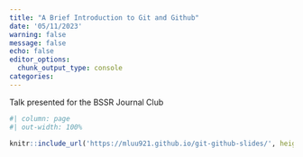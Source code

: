 ```yaml
---
title: "A Brief Introduction to Git and Github"
date: '05/11/2023'
warning: false
message: false
echo: false
editor_options: 
  chunk_output_type: console
categories:
---
```


Talk presented for the BSSR Journal Club

```r
#| column: page
#| out-width: 100%

knitr::include_url('https://mluu921.github.io/git-github-slides/', height = '800px')
```

